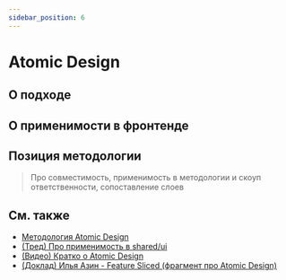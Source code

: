 ```yaml
---
sidebar_position: 6
---
```



# Atomic Design

<WIP ticket="204" />

## О подходе

## О применимости в фронтенде

## Позиция методологии

> Про совместимость, применимость в методологии и скоуп ответственности, сопоставление слоев

## См. также

- [Методология Atomic Design](https://atomicdesign.bradfrost.com/table-of-contents/)
- [(Тред) Про применимость в shared/ui](https://t.me/feature_sliced/1653)
- [(Видео) Кратко о Atomic Design](https://youtu.be/Yi-A20x2dcA)
- [(Доклад) Илья Азин - Feature Sliced (фрагмент про Atomic Design)](https://youtu.be/SnzPAr_FJ7w?t=587)
